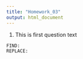 ```yaml
---
title: "Homework_03"
output: html_document
---
```


1. This is first question text
```
FIND:
REPLACE:
```